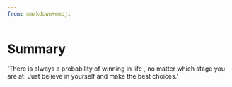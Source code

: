 ```yaml
---
from: markdown+emoji
---
```

# Summary {.unnumbered}

'There is always a probability of winning in life , no matter which stage you are at. Just believe in yourself and make the best choices.'
